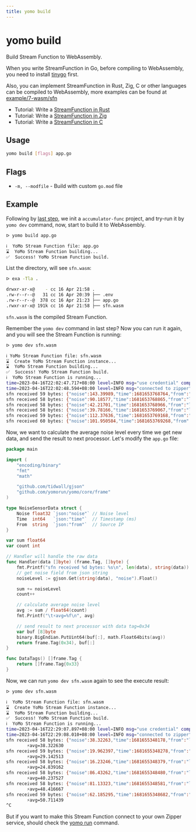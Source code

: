 ```yaml
---
title: yomo build
---
```


# yomo build

Build Stream Function to WebAssembly.

When you write StreamFunction in Go, before compiling to WebAssembly, you need to install [tinygo](https://tinygo.org/getting-started/install/) first.

Also, you can implement StreamFunction in Rust, Zig, C or other languages can be compiled to WebAssembly, more examples can be found at [example/7-wasm/sfn](https://github.com/yomorun/yomo/tree/master/example/7-wasm/sfn)

- Tutorial: Write a [StreamFunction in Rust](/docs/wasm-rust)
- Tutorial: Write a [StreamFunction in Zig](/docs/wasm-zig)
- Tutorial: Write a [StreamFunction in C](/docs/wasm-c)

## Usage

```bash
yomo build [flags] app.go
```

## Flags

- `-m, --modfile` - Build with custom `go.mod` file

## Example

Following by [last step](./dev), we init a `accumulator-func` project, and try-run it by `yomo dev` command, now, start to build it to WebAssembly.

```bash
ᐅ yomo build app.go

ℹ️  YoMo Stream Function file: app.go
⌛  YoMo Stream Function building...
✅  Success! YoMo Stream Function build.
```

List the directory, will see `sfn.wasm`:

```bash {5}
ᐅ exa -Tla .

drwxr-xr-x@    - cc 16 Apr 21:58 .
.rw-r--r--@   31 cc 16 Apr 20:39 ├── .env
.rw-r--r--@  378 cc 16 Apr 21:23 ├── app.go
.rwxr-xr-x@ 191k cc 16 Apr 21:58 ├── sfn.wasm
```

`sfn.wasm` is the compiled Stream Function.

Remember the `yomo dev` command in last step? Now you can run it again, and you will see the Stream Function is running:

```bash
ᐅ yomo dev sfn.wasm

ℹ️ YoMo Stream Function file: sfn.wasm
⌛  Create YoMo Stream Function instance...
⌛  YoMo Stream Function building...
✅  Success! YoMo Stream Function build.
ℹ️  YoMo Stream Function is running...
time=2023-04-16T22:02:47.717+08:00 level=INFO msg="use credential" component="Stream Function" client_id=avVuTuuEeOs94VHGUn7mb client_name=yomo-app-demo credential_name=none
time=2023-04-16T22:02:48.594+08:00 level=INFO msg="connected to zipper" component="Stream Function" client_id=avVuTuuEeOs94VHGUn7mb client_name=yomo-app-demo zipper_addr=tap.yomo.dev:9140
sfn received 59 bytes: {"noise":143.39989,"time":1681653768764,"from":"localhost"}
sfn received 58 bytes: {"noise":90.18577,"time":1681653768865,"from":"localhost"}
sfn received 58 bytes: {"noise":42.21701,"time":1681653768966,"from":"localhost"}
sfn received 58 bytes: {"noise":39.78166,"time":1681653769067,"from":"localhost"}
sfn received 59 bytes: {"noise":112.37636,"time":1681653769168,"from":"localhost"}
sfn received 60 bytes: {"noise":101.950584,"time":1681653769268,"from":"localhost"}
```

Now, we want to calculate the average noise level every time we get new data, and send the result to next processor. Let's modify the `app.go` file:

```go {4,8, 12-19, 24-32, 37} filename="app.go"
package main

import (
	"encoding/binary"
	"fmt"
	"math"

	"github.com/tidwall/gjson"
	"github.com/yomorun/yomo/core/frame"
)

type NoiseSensorData struct {
	Noise float32 `json:"noise"` // Noise level
	Time  int64   `json:"time"`  // Timestamp (ms)
	From  string  `json:"from"`  // Source IP
}

var sum float64
var count int

// Handler will handle the raw data
func Handler(data []byte) (frame.Tag, []byte) {
	fmt.Printf("sfn received %d bytes: %s\n", len(data), string(data))
	// get noise field from json string
	noiseLevel := gjson.Get(string(data), "noise").Float()

	sum += noiseLevel
	count++

	// calculate average noise level
	avg := sum / float64(count)
	fmt.Printf("\t⚡️avg=%f\n", avg)

	// send result to next processor with data tag=0x34
	var buf [8]byte
	binary.BigEndian.PutUint64(buf[:], math.Float64bits(avg))
	return frame.Tag(0x34), buf[:]
}

func DataTags() []frame.Tag {
	return []frame.Tag{0x33}
}
```

Now, we can run `yomo dev sfn.wasm` again to see the execute result:

```bash
ᐅ yomo dev sfn.wasm

ℹ️  YoMo Stream Function file: sfn.wasm
⌛  Create YoMo Stream Function instance...
⌛  YoMo Stream Function building...
✅  Success! YoMo Stream Function build.
ℹ️  YoMo Stream Function is running...
time=2023-04-16T22:29:07.897+08:00 level=INFO msg="use credential" component="Stream Function" client_id=lc-GnzDJQmNyYTwgqrw-l client_name=yomo-app-demo credential_name=none
time=2023-04-16T22:29:08.010+08:00 level=INFO msg="connected to zipper" component="Stream Function" client_id=lc-GnzDJQmNyYTwgqrw-l client_name=yomo-app-demo zipper_addr=tap.yomo.dev:9140
sfn received 58 bytes: {"noise":38.32263,"time":1681655348178,"from":"localhost"}
        ⚡️avg=38.322630
sfn received 59 bytes: {"noise":19.962397,"time":1681655348278,"from":"localhost"}
        ⚡️avg=29.142513
sfn received 58 bytes: {"noise":16.23246,"time":1681655348379,"from":"localhost"}
        ⚡️avg=24.839162
sfn received 58 bytes: {"noise":86.43262,"time":1681655348480,"from":"localhost"}
        ⚡️avg=40.237527
sfn received 58 bytes: {"noise":81.13323,"time":1681655348581,"from":"localhost"}
        ⚡️avg=48.416667
sfn received 59 bytes: {"noise":62.185295,"time":1681655348682,"from":"localhost"}
        ⚡️avg=50.711439
^C
```

But if you want to make this Stream Function connect to your own Zipper service, should check the [yomo run](./run) command.